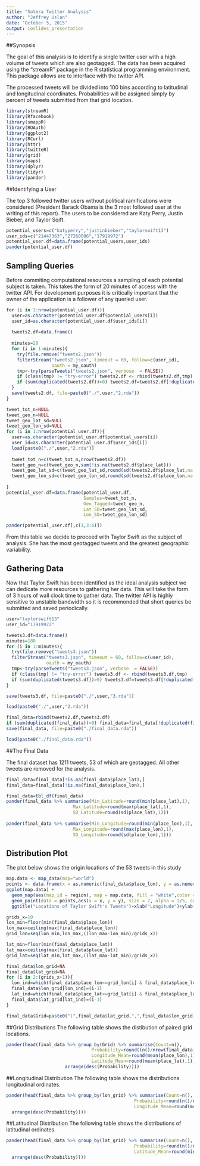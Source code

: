 ```yaml
---
title: "Sotera Twitter Analysis"
author: "Jeffrey Uslan"
date: "October 5, 2015"
output: ioslides_presentation
---
```



##Synopsis

The goal of this analysis is to identify a single twitter user with a high volume of tweets which are also geotagged. The data has been acquired using the "streamR" package in the R statistical programming environment. This package allows are to interface with the twitter API. 

The processed tweets will be divided into 100 bins according to latitudinal and longitudinal coordinates. Probabilities will be assigned simply by percent of tweets submitted from that grid location.




```r
library(streamR)
library(Rfacebook)
library(smappR)
library(ROAuth)
library(ggplot2)
library(RCurl)
library(httr)
library(twitteR)
library(grid)
library(maps)
library(dplyr)
library(tidyr)
library(pander)

```

##Identifying a User

The top 3 followed twitter users without political ramifications were considered (President Barack Obama is the 3 most followed user at the writing of this report). The users to be considered are Katy Perry, Justin Bieber, and Taylor Sqift. 

```r
potential_users=c("katyperry","justinbieber","taylorswift13")
user_ids=c("21447363","27260086","17919972")
potential_user.df=data.frame(potential_users,user_ids)
pander(potential_user.df)
```

## Sampling Queries

Before commiting computational resources a sampling of each potential subject is taken. This takes the form of 20 minutes of access with the twitter API. For development purposes it is critically important that the owner of the application is a follower of any queried user. 

```r
for (i in 1:nrow(potential_user.df)){
  user=as.character(potential_user.df$potential_users[i])
  user_id=as.character(potential_user.df$user_ids[i])
  
  tweets2.df=data.frame()
  
  minutes=20
  for (i in 1:minutes){
    try(file.remove("tweets2.json"))
    filterStream("tweets2.json", timeout = 60, follow=c(user_id),
                 oauth = my_oauth)
    tmp<-try(parseTweets("tweets2.json", verbose  = FALSE))
    if (class(tmp) != "try-error") tweets2.df <- rbind(tweets2.df,tmp)
    if (sum(duplicated(tweets2.df))>0) tweets2.df=tweets2.df[!duplicated(tweets2.df),]
  }
  save(tweets2.df, file=paste0("./",user,"2.rda"))
}
```


```r

tweet_tot_n=NULL
tweet_geo_n=NULL
tweet_geo_lat_sd=NULL
tweet_geo_lon_sd=NULL
for (i in 1:nrow(potential_user.df)){
  user=as.character(potential_user.df$potential_users[i])
  user_id=as.character(potential_user.df$user_ids[i])
  load(paste0("./",user,"2.rda"))
  
  tweet_tot_n=c(tweet_tot_n,nrow(tweets2.df))
  tweet_geo_n=c(tweet_geo_n,sum(!is.na(tweets2.df$place_lat)))
  tweet_geo_lat_sd=c(tweet_geo_lat_sd,round(sd(tweets2.df$place_lat,na.rm=TRUE),2))
  tweet_geo_lon_sd=c(tweet_geo_lon_sd,round(sd(tweets2.df$place_lon,na.rm=TRUE),2))
  
}
potential_user.df=data.frame(potential_user.df,
                             Samples=tweet_tot_n,
                             Geo_Tagged=tweet_geo_n,
                             Lat_SD=tweet_geo_lat_sd,
                             Lon_SD=tweet_geo_lon_sd)

pander(potential_user.df[,c(1,3:6)])
```

From this table we decide to proceed with Taylor Swift as the subject of analysis. She has the most geotagged tweets and the greatest geographic variability.


## Gathering Data
Now that Taylor Swift has been identified as the ideal analysis subject we can dedicate more resources to gathering her data. This will take the form of  3 hours of wall clock time to gather data. The twitter API is highly sensitive to unstable bandwidth so it is recommonded that short queries be submitted and saved periodically. 

```r
user="taylorswift13"
user_id="17919972"

tweets3.df=data.frame()
minutes=180
for (i in 1:minutes){
  try(file.remove("tweets3.json"))
  filterStream("tweets3.json", timeout = 60, follow=c(user_id),
               oauth = my_oauth)
  tmp<-try(parseTweets("tweets3.json", verbose  = FALSE))
  if (class(tmp) != "try-error") tweets3.df <- rbind(tweets3.df,tmp)
  if (sum(duplicated(tweets3.df))>0) tweets3.df=tweets3.df[!duplicated(tweets3.df),]
}
```


```r
save(tweets3.df, file=paste0("./",user,"3.rda"))

load(paste0("./",user,"2.rda"))

final_data=rbind(tweets2.df,tweets3.df)
if (sum(duplicated(final_data))>0) final_data=final_data[!duplicated(final_data),]
save(final_data, file=paste0("./final_data.rda"))
```

```r
load(paste0("./final_data.rda"))
```

##The Final Data

The final dataset has 1211 tweets, 53 of which are geotagged. All other tweets are removed for the analysis.

```r
final_data=final_data[!is.na(final_data$place_lat),]
final_data=final_data[!is.na(final_data$place_lon),]
```


```r
final_data=tbl_df(final_data)
pander(final_data %>% summarise(Min_Latitude=round(min(place_lat),1),
                         Max_Latitude=round(max(place_lat),1),
                         SD_Latitude=round(sd(place_lat),1)))
                         
pander(final_data %>% summarise(Min_Longitude=round(min(place_lon),1),
                         Max_Longitude=round(max(place_lon),1),
                         SD_Longitude=round(sd(place_lon),1)))
```



## Distribution Plot
The plot below shows the origin locations of the 53 tweets in this study

```r
map.data <- map_data(map="world")
points <- data.frame(x = as.numeric(final_data$place_lon), y = as.numeric(final_data$place_lat))
ggplot(map.data) + 
  geom_map(aes(map_id = region), map = map.data, fill = "white",color = "grey20", size = 0.25) + 
  geom_point(data = points,aes(x = x, y = y), size = 7, alpha = 1/5, color = "darkblue") +
  ggtitle("Locations of Taylor Swift's Tweets")+xlab("Longitude")+ylab("Latitude")
```



```r
grids_x=10
lon_min=floor(min(final_data$place_lon))
lon_max=ceiling(max(final_data$place_lon))
grid_lon=seq(lon_min,lon_max,((lon_max-lon_min)/grids_x))

lat_min=floor(min(final_data$place_lat))
lat_max=ceiling(max(final_data$place_lat))
grid_lat=seq(lat_min,lat_max,((lat_max-lat_min)/grids_x))

final_data$lon_grid=NA
final_data$lat_grid=NA
for (i in 2:(grids_x+1)){
  lon_ind=which(final_data$place_lon<=grid_lon[i] & final_data$place_lon>=grid_lon[i-1])
  final_data$lon_grid[lon_ind]=(i-1)
  lat_ind=which(final_data$place_lat<=grid_lat[i] & final_data$place_lat>=grid_lat[i-1])
  final_data$lat_grid[lat_ind]=(i-1)
}

final_data$Grid=paste0("(",final_data$lat_grid,",",final_data$lon_grid,")")
```



##Grid Distributions
The following table shows the distibution of paired grid locations.
```r
pander(head(final_data %>% group_by(Grid) %>% summarise(Count=n(),
                                Probability=round((n()/nrow(final_data)),2),                  
                                Longitude_Mean=round(mean(place_lon),1),
                                Latitude_Mean=round(mean(place_lat),1)) %>% 
                      arrange(desc(Probability))))

```



##Longitudinal Distribution
The following table shows the distributions longitudinal ordinates.
```r
pander(head(final_data %>% group_by(lon_grid) %>% summarise(Count=n(),
                                                Probability=round(n()/nrow(final_data),2),              
                                                Longitude_Mean=round(mean(place_lon),1)) %>% 
  arrange(desc(Probability))))
```


##Latitudinal Distribution
The following table shows the distributions of latitudinal ordinates.

```r
pander(head(final_data %>% group_by(lat_grid) %>% summarise(Count=n(),
                                                Probability=round(n()/nrow(final_data),2),              
                                                Latitude_Mean=round(min(place_lat),1)) %>% 
  arrange(desc(Probability))))
```


